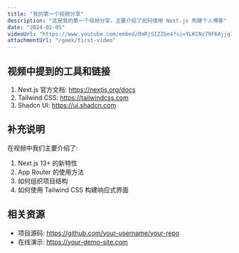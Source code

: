 ```yaml
---
title: "我的第一个视频分享"
description: "这是我的第一个视频分享，主要介绍了如何使用 Next.js 构建个人博客"
date: "2024-02-05"
videoUrl: "https://www.youtube.com/embed/0mRjSIZZGe4?si=YLKCNz79F6AjjgIK"
attachmentUrl: "/geek/first-video"
---
```


## 视频中提到的工具和链接

1. Next.js 官方文档: https://nextjs.org/docs
2. Tailwind CSS: https://tailwindcss.com
3. Shadcn UI: https://ui.shadcn.com

## 补充说明

在视频中我们主要介绍了:

1. Next.js 13+ 的新特性
2. App Router 的使用方法
3. 如何组织项目结构
4. 如何使用 Tailwind CSS 构建响应式界面

## 相关资源

- 项目源码: https://github.com/your-username/your-repo
- 在线演示: https://your-demo-site.com 